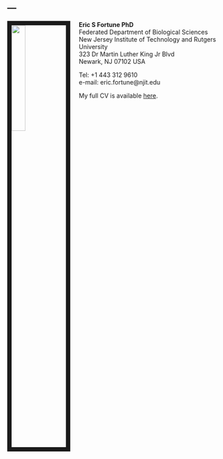 ---
---

<link rel="stylesheet" href="styles.css" type="text/css">

<img src="images/EricFortune-YanayacuHappy.png" style="width:25%; border:10px solid; margin-right: 20px" align="left">

<b>Eric S Fortune PhD</b>  
Federated Department of Biological Sciences  
New Jersey Institute of Technology and Rutgers University  
323 Dr Martin Luther King Jr Blvd  
Newark, NJ 07102 USA  

Tel: +1 443 312 9610 <br>
e-mail: eric.fortune@njit.edu <p>

My full CV is available [here](pdf/NSF2018_Fortune_BioSketch.pdf).

